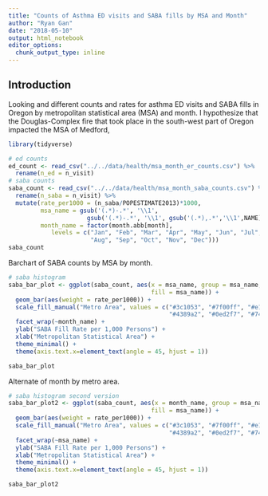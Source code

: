 ```yaml
---
title: "Counts of Asthma ED visits and SABA fills by MSA and Month"
author: "Ryan Gan"
date: "2018-05-10"
output: html_notebook
editor_options: 
  chunk_output_type: inline
---
```


## Introduction 

Looking and different counts and rates for asthma ED visits and SABA fills in Oregon by metropolitan statistical area (MSA) and month. I hypothesize that the Douglas-Complex fire that took place in the south-west part of Oregon impacted the MSA of Medford, 


```r
library(tidyverse)
```

```r
# ed counts
ed_count <- read_csv("../../data/health/msa_month_er_counts.csv") %>% 
  rename(n_ed = n_visit)
# saba counts
saba_count <- read_csv("../../data/health/msa_month_saba_counts.csv") %>% 
  rename(n_saba = n_visit) %>% 
  mutate(rate_per1000 = (n_saba/POPESTIMATE2013)*1000,
         msa_name = gsub('(.*)-.*', '\\1', 
                      gsub('(.*)-.*', '\\1', gsub('(.*),.*','\\1',NAME))),
         month_name = factor(month.abb[month], 
            levels = c("Jan", "Feb", "Mar", "Apr", "May", "Jun", "Jul",
                       "Aug", "Sep", "Oct", "Nov", "Dec")))
saba_count
```

Barchart of SABA counts by MSA by month.

```r
# saba histogram
saba_bar_plot <- ggplot(saba_count, aes(x = msa_name, group = msa_name,
                                        fill = msa_name)) +
  geom_bar(aes(weight = rate_per1000)) +
  scale_fill_manual("Metro Area", values = c("#3c1053", "#7f00ff", "#e100ff", 
                                             "#4389a2", "#0ed2f7", "#74ebd5")) +
  facet_wrap(~month_name) +
  ylab("SABA Fill Rate per 1,000 Persons") +
  xlab("Metropolitan Statistical Area") +
  theme_minimal() +
  theme(axis.text.x=element_text(angle = 45, hjust = 1))

saba_bar_plot
```

Alternate of month by metro area.

```r
# saba histogram second version
saba_bar_plot2 <- ggplot(saba_count, aes(x = month_name, group = msa_name,
                                        fill = msa_name)) +
  geom_bar(aes(weight = rate_per1000)) +
  scale_fill_manual("Metro Area", values = c("#3c1053", "#7f00ff", "#e100ff", 
                                             "#4389a2", "#0ed2f7", "#74ebd5")) +
  facet_wrap(~msa_name) +
  ylab("SABA Fill Rate per 1,000 Persons") +
  xlab("Metropolitan Statistical Area") +
  theme_minimal() +
  theme(axis.text.x=element_text(angle = 45, hjust = 1))

saba_bar_plot2
```



